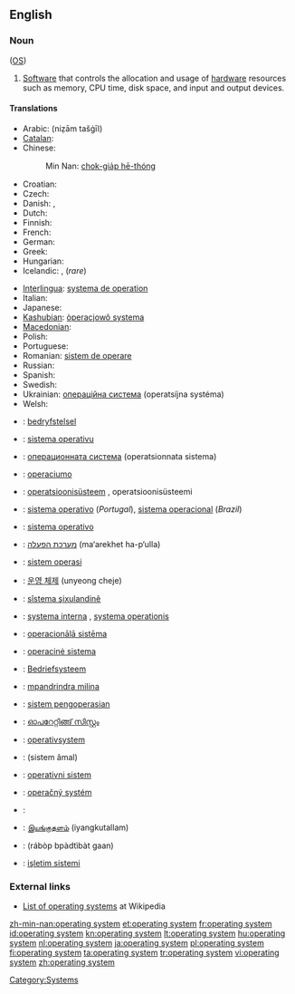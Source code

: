 ==English==
{{wikipedia}}

===Noun===
{{en-noun|sg=[[operating]] [[system]]}} ([[OS]])

# {{software}} [[Software]] that controls the allocation and usage of [[hardware]] resources such as memory, CPU time, disk space, and input and output devices.

====Translations====
{{trans-top|software which controls computer}}
* Arabic: {{Arab|[[نظام تشغيل]]}} (niẓām tašġīl) {{m}}
* [[Catalan]]: {{t-|ca|sistema operatiu|m}}
* Chinese: {{zh-tsp|操作系統|操作系统|cāozuò xìtǒng}}
*: Min Nan: [[chok-gia̍p hē-thóng]]
* Croatian: {{t-|hr|operacijski sustav|m|alt=operácījskī sústav}}
* Czech: {{t-|cs|operační systém|m}}
* Danish: {{t-|da|styresystem|n}}, {{t-|da|operativsystem|n}}
* Dutch: {{t+|nl|besturingssysteem|n}}
* Finnish: {{t+|fi|käyttöjärjestelmä}}
* French: {{t-|fr|système d’exploitation|m}}
* German: {{t+|de|Betriebssystem|n}}
* Greek: {{t+|el|λειτουργικό σύστημα|n|tr=litourgikó sístima}}
* Hungarian: {{t+|hu|operációs rendszer}}
* Icelandic: {{t-|is|stýrikerfi|n}}, {{t-|is|stjórnkerfi|n}} (''rare'')
{{trans-mid}}
* [[Interlingua]]: [[systema de operation]]
* Italian: {{t+|it|sistema operativo|m}}
* Japanese: {{t+|ja|オペレーティングシステム|tr=opēretingushisutemu}}
* [[Kashubian]]: [[òperacjowô systema]]
* [[Macedonian]]: {{t|mk|оперативен систем|m|tr=operatíven sístem}}
* Polish: {{t+|pl|system operacyjny|m}}
* Portuguese: {{t+|pt|sistema operativo|m}}
* Romanian: [[sistem de operare]] {{n}}
* Russian: {{t+|ru|операционная система|f|tr=operatsiónnaja sistéma}}
* Spanish: {{t+|es|sistema operativo|m}}
* Swedish: {{t+|sv|operativsystem}}
* Ukrainian: [[операційна система]] (operatsíjna systéma) {{f}}
* Welsh: {{t|cy|system weithredu|xs=Welsh}}
{{trans-bottom}}

{{checktrans-top}}
* {{ttbc|Afrikaans}}: [[bedryfstelsel]]
* {{ttbc|Asturian}}: [[sistema operativu]] {{m}}
* {{ttbc|Bulgarian}}: [[операционната система]] (operatsionnata sistema) {{f}}
* {{ttbc|Esperanto}}: [[operaciumo]]
* {{ttbc|Estonian}}: [[operatsioonisüsteem]] {{s}}, operatsioonisüsteemi {{p}}
* {{ttbc|Portuguese}}: [[sistema operativo]] {{m}} (''Portugal''), [[sistema operacional]] {{m}} (''Brazil'')
* {{ttbc|Galician}}: [[sistema operativo]] {{m}}
* {{ttbc|Hebrew}}: [[מערכת הפעלה]] (ma‘arekhet ha-p‘ulla)
* {{ttbc|Indonesian}}: [[sistem operasi]]
{{checktrans-mid}}
* {{ttbc|Korean}}: [[운영 체제]] (unyeong cheje)
* {{ttbc|Kurdish}}: [[sîstema şixulandinê]]
* {{ttbc|Latin}}: [[systema interna]] {{f}}, [[systema operationis]] {{f}}
* {{ttbc|Latvian}}: [[operacionālā sistēma]]
* {{ttbc|Lithuanian}}: [[operacinė sistema]]
* {{ttbc|Low Saxon}}: [[Bedriefsysteem]]
* {{ttbc|Malagasy}}: [[mpandrindra milina]]
* {{ttbc|Malay}}: [[sistem pengoperasian]]
* {{ttbc|Malayalam}}: [[ഓപറേറ്റിങ്ങ് സിസ്റ്റം]]
* {{ttbc|Norwegian}}: [[operativsystem]]
* {{ttbc|Persian}}: {{fa-Arab|[[سیستم عامل]]}} (sistem âmal)
* {{ttbc|Serbian}}: [[operativni sistem]]
* {{ttbc|Slovak}}: [[operačný systém]] {{m}}
* {{ttbc|Slovene}}: {{t-|sl|operacijski sistem}}
* {{ttbc|Tamil}}: [[இயங்குதளம்]] (iyangkutallam)
* {{ttbc|Thai}}: {{Thai|[[ระบบปฏิบัติการ]]}} (rábòp bpàdtìbàt gaan)
* {{ttbc|Turkish}}: [[işletim sistemi]]
{{checktrans-bottom}}

===External links===
* [[w:List of operating systems|List of operating systems]] at Wikipedia

[[Category:Systems]]

[[zh-min-nan:operating system]]
[[et:operating system]]
[[fr:operating system]]
[[id:operating system]]
[[kn:operating system]]
[[lt:operating system]]
[[hu:operating system]]
[[nl:operating system]]
[[ja:operating system]]
[[pl:operating system]]
[[fi:operating system]]
[[ta:operating system]]
[[tr:operating system]]
[[vi:operating system]]
[[zh:operating system]]